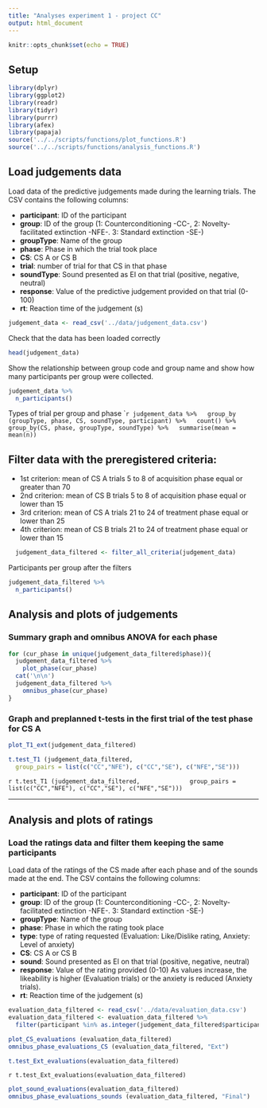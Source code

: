 ```yaml
---
title: "Analyses experiment 1 - project CC"
output: html_document
---
```


```r
knitr::opts_chunk$set(echo = TRUE)
```

## Setup

```r
library(dplyr)
library(ggplot2)
library(readr)
library(tidyr)
library(purrr)
library(afex)
library(papaja)
source('../../scripts/functions/plot_functions.R')
source('../../scripts/functions/analysis_functions.R')
```

## Load judgements data

Load data of the predictive judgements made during the learning trials. The CSV contains the following columns:


- **participant**: ID of the participant
- **group**: ID of the group (1: Counterconditioning -CC-, 2: Novelty-facilitated extinction -NFE-. 3: Standard extinction -SE-)
- **groupType**: Name of the group
- **phase**: Phase in which the trial took place
- **CS**: CS A or CS B
- **trial**: number of trial for that CS in that phase
- **soundType**: Sound presented as EI on that trial (positive, negative, neutral)
- **response**: Value of the predictive judgement provided on that trial (0-100)
- **rt**: Reaction time of the judgement (s)

```r
judgement_data <- read_csv('../data/judgement_data.csv')
```
Check that the data has been loaded correctly
```r
head(judgement_data)
```

Show the relationship between group code and group name and show how many participants per group were collected.
```r
judgement_data %>%
  n_participants()
```

Types of trial per group and phase
````r
judgement_data %>%
  group_by (groupType, phase, CS, soundType, participant) %>%
  count() %>%
  group_by(CS, phase, groupType, soundType) %>%
  summarise(mean = mean(n))
```


## Filter data with the preregistered criteria:

- 1st criterion: mean of CS A trials 5 to 8 of acquisition phase equal or greater than 70
- 2nd criterion: mean of CS B trials 5 to 8 of acquisition phase equal or lower than 15
- 3rd criterion: mean of CS A trials 21 to 24 of treatment phase equal or lower than 25
- 4th criterion: mean of CS B trials 21 to 24 of treatment phase equal or lower than 15

```r
  judgement_data_filtered <- filter_all_criteria(judgement_data)
```

Participants per group after the filters
```r
judgement_data_filtered %>%
  n_participants()
```

## Analysis and plots of judgements

### Summary graph and omnibus ANOVA for each phase
```r
for (cur_phase in unique(judgement_data_filtered$phase)){
  judgement_data_filtered %>%
    plot_phase(cur_phase)
  cat('\n\n')
  judgement_data_filtered %>%
    omnibus_phase(cur_phase)
}
```

### Graph and preplanned t-tests in the first trial of the test phase for CS A
```r
plot_T1_ext(judgement_data_filtered)
```

```r
t.test_T1 (judgement_data_filtered,
  group_pairs = list(c("CC","NFE"), c("CC","SE"), c("NFE","SE")))
```

`r t.test_T1 (judgement_data_filtered,
             group_pairs = list(c("CC","NFE"), c("CC","SE"), c("NFE","SE")))`


***

## Analysis and plots of ratings

### Load the ratings data and filter them keeping the same participants

Load data of the ratings of the CS made after each phase and of the sounds made at the end. The CSV contains the following columns:


- **participant**: ID of the participant
- **group**: ID of the group (1: Counterconditioning -CC-, 2: Novelty-facilitated extinction -NFE-. 3: Standard extinction -SE-)
- **groupType**: Name of the group
- **phase**: Phase in which the rating took place
- **type**: type of rating requested (Evaluation: Like/Dislike rating, Anxiety: Level of anxiety)
- **CS**: CS A or CS B
- **sound**: Sound presented as EI on that trial (positive, negative, neutral)
- **response**: Value of the rating provided (0-10) As values increase, the likeability is higher (Evaluation trials) or the anxiety is reduced (Anxiety trials).
- **rt**: Reaction time of the judgement (s)
```r
evaluation_data_filtered <- read_csv('../data/evaluation_data.csv')
evaluation_data_filtered <- evaluation_data_filtered %>%
  filter(participant %in% as.integer(judgement_data_filtered$participant %>% unique()))
```

```r
plot_CS_evaluations (evaluation_data_filtered)
omnibus_phase_evaluations_CS (evaluation_data_filtered, "Ext")
```


```r
t.test_Ext_evaluations(evaluation_data_filtered)
```


`r t.test_Ext_evaluations(evaluation_data_filtered)`


```r
plot_sound_evaluations(evaluation_data_filtered)
omnibus_phase_evaluations_sounds (evaluation_data_filtered, "Final")
```

